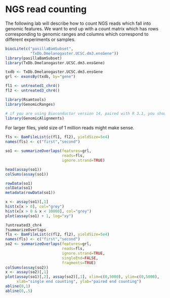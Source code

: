 # NGS read counting

The following lab will describe how to count NGS reads which fall into genomic features. We want to end up with a count matrix which has rows corresponding to genomic ranges and columns which correspond to different experiments or samples.

```r
biocLite(c("pasillaBamSubset",
           "TxDb.Dmelanogaster.UCSC.dm3.ensGene"))
library(pasillaBamSubset)
library(TxDb.Dmelanogaster.UCSC.dm3.ensGene)
```

```r
txdb <- TxDb.Dmelanogaster.UCSC.dm3.ensGene
grl <- exonsBy(txdb, by="gene")
```

```r
fl1 <- untreated1_chr4()
fl2 <- untreated3_chr4()
```

```r
library(Rsamtools)
library(GenomicRanges)
```

```r
# if you are using Bioconductor version 14, paired with R 3.1, you should load this library
library(GenomicAlignments)
```

For larger files, yield size of 1 million reads might make sense.

```r
fls <- BamFileList(c(fl1, fl2), yieldSize=5e4)
names(fls) <- c("first","second")
```

```r
so1 <- summarizeOverlaps(features=grl,
                         reads=fls,
                         ignore.strand=TRUE)
```

```r
head(assay(so1))
colSums(assay(so1))
```

```r
rowData(so1)
colData(so1)
metadata(rowData(so1))
```

```r
x <- assay(so1)[,1]
hist(x[x > 0], col="grey")
hist(x[x > 0 & x < 10000], col="grey")
plot(assay(so1) + 1, log="xy")
```

```r
?untreated3_chr4
?summarizeOverlaps
fls <- BamFileList(c(fl2, fl2), yieldSize=5e4)
names(fls) <- c("first","second")
so2 <- summarizeOverlaps(features=grl,
                         reads=fls,
                         ignore.strand=TRUE,
                         singleEnd=FALSE, 
                         fragments=TRUE)
colSums(assay(so2))
x <- assay(so2)[,1]
plot(assay(so1)[,2], assay(so2)[,1], xlim=c(0,5000), ylim=c(0,5000),
     xlab="single end counting", ylab="paired end counting")
abline(0,1)
abline(0,.5)
```

